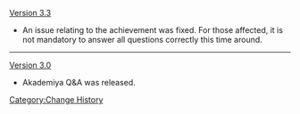 [[Version 3.3]]
* An issue relating to the achievement was fixed. For those affected, it is not mandatory to answer all questions correctly this time around.
----
[[Version 3.0]]
* Akademiya Q&A was released.
<noinclude>[[Category:Change History]]</noinclude>